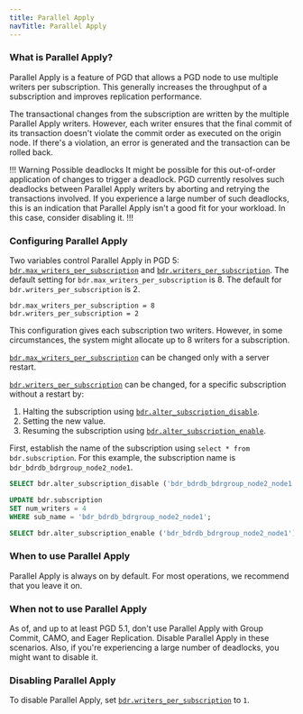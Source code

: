 ```yaml
---
title: Parallel Apply
navTitle: Parallel Apply
---
```


### What is Parallel Apply?

Parallel Apply is a feature of PGD that allows a PGD node to use multiple writers per subscription. This generally increases the throughput of a subscription and improves replication performance.

The transactional changes from the subscription are written by the multiple Parallel Apply writers. However, each writer ensures that the final commit of its transaction doesn't violate the commit order as executed on the origin node. If there's a violation, an error is generated and the transaction can be rolled back. 

!!! Warning Possible deadlocks
It might be possible for this out-of-order application of changes to trigger a deadlock. PGD currently resolves such deadlocks between Parallel Apply writers by aborting and retrying the transactions involved. If you experience a large number of such deadlocks, this is an indication that Parallel Apply isn't a good fit for your workload. In this case, consider disabling it.
!!!

### Configuring Parallel Apply
Two variables control Parallel Apply in PGD 5: [`bdr.max_writers_per_subscription`](/pgd/latest/reference/pgd-settings#bdrmax_writers_per_subscription) and [`bdr.writers_per_subscription`](/pgd/latest/reference/pgd-settings#bdrwriters_per_subscription). The default setting for `bdr.max_writers_per_subscription` is 8. The default for `bdr.writers_per_subscription` is 2.

```plain
bdr.max_writers_per_subscription = 8
bdr.writers_per_subscription = 2
```

This configuration gives each subscription two writers. However, in some circumstances, the system might allocate up to 8 writers for a subscription.

[`bdr.max_writers_per_subscription`](/pgd/latest/reference/pgd-settings#bdrmax_writers_per_subscription) can be changed only with a server restart.

[`bdr.writers_per_subscription`](/pgd/latest/reference/pgd-settings#bdrwriters_per_subscription) can be changed, for a specific subscription without a restart by:

1. Halting the subscription using [`bdr.alter_subscription_disable`](/pgd/latest/reference/nodes-management-interfaces#bdralter_subscription_disable). 
1. Setting the new value. 
1. Resuming the subscription using [`bdr.alter_subscription_enable`](/pgd/latest/reference/nodes-management-interfaces#bdralter_subscription_enable). 

First, establish the name of the subscription using `select * from bdr.subscription`. For this example, the subscription name is `bdr_bdrdb_bdrgroup_node2_node1`.


```sql
SELECT bdr.alter_subscription_disable ('bdr_bdrdb_bdrgroup_node2_node1');

UPDATE bdr.subscription
SET num_writers = 4
WHERE sub_name = 'bdr_bdrdb_bdrgroup_node2_node1';

SELECT bdr.alter_subscription_enable ('bdr_bdrdb_bdrgroup_node2_node1');
```

### When to use Parallel Apply

Parallel Apply is always on by default. For most operations, we recommend that you leave it on.

### When not to use Parallel Apply

As of, and up to at least PGD 5.1, don't use Parallel Apply with Group Commit, CAMO, and Eager Replication. Disable Parallel Apply in these scenarios. Also, if you're experiencing a large number of deadlocks, you might want to disable it.

### Disabling Parallel Apply

To disable Parallel Apply, set [`bdr.writers_per_subscription`](/pgd/latest/reference/pgd-settings#bdrwriters_per_subscription) to `1`.
